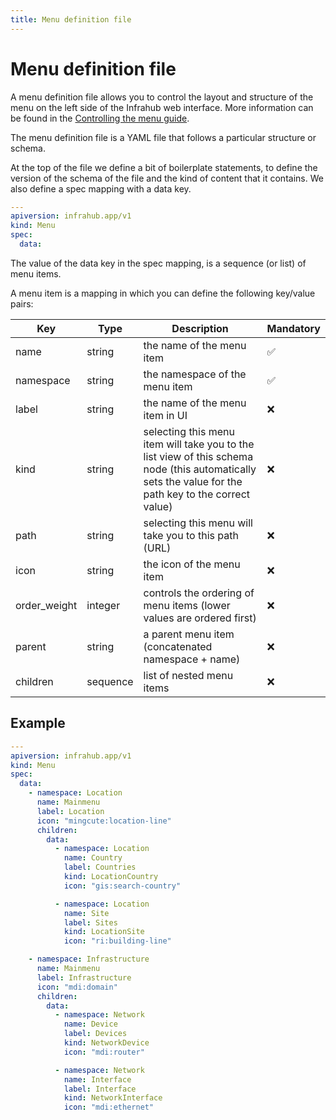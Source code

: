 ```yaml
---
title: Menu definition file
---
```


# Menu definition file

A menu definition file allows you to control the layout and structure of the menu on the left side of the Infrahub web interface. More information can be found in the [Controlling the menu guide](../guides/menu).

The menu definition file is a YAML file that follows a particular structure or schema.

At the top of the file we define a bit of boilerplate statements, to define the version of the schema of the file and the kind of content that it contains. We also define a spec mapping with a data key.

```yaml
---
apiversion: infrahub.app/v1
kind: Menu
spec:
  data:
```

The value of the data key in the spec mapping, is a sequence (or list) of menu items.

A menu item is a mapping in which you can define the following key/value pairs:

| Key          | Type     | Description                                                                                                                                           | Mandatory          |
|--------------|----------|-------------------------------------------------------------------------------------------------------------------------------------------------------|--------------------|
| name         | string   | the name of the menu item                                                                                                                             | :white_check_mark: |
| namespace    | string   | the namespace of the menu item                                                                                                                        | :white_check_mark: |
| label        | string   | the name of the menu item in UI                                                                                                                       | :x:                |
| kind         | string   | selecting this menu item will take you to the list view of this schema node (this automatically sets the value for the path key to the correct value) | :x:                |
| path         | string   | selecting this menu will take you to this path (URL)                                                                                                  | :x:                |
| icon         | string   | the icon of the menu item                                                                                                                             | :x:                |
| order_weight | integer  | controls the ordering of menu items (lower values are ordered first)                                                                                  | :x:                |
| parent       | string   | a parent menu item (concatenated namespace + name)                                                                                                    | :x:                |
| children     | sequence | list of nested menu items                                                                                                                             | :x:                |

## Example

```yaml
---
apiversion: infrahub.app/v1
kind: Menu
spec:
  data:
    - namespace: Location
      name: Mainmenu
      label: Location
      icon: "mingcute:location-line"
      children:
        data:
          - namespace: Location
            name: Country
            label: Countries
            kind: LocationCountry
            icon: "gis:search-country"

          - namespace: Location
            name: Site
            label: Sites
            kind: LocationSite
            icon: "ri:building-line"

    - namespace: Infrastructure
      name: Mainmenu
      label: Infrastructure
      icon: "mdi:domain"
      children:
        data:
          - namespace: Network
            name: Device
            label: Devices
            kind: NetworkDevice
            icon: "mdi:router"

          - namespace: Network
            name: Interface
            label: Interface
            kind: NetworkInterface
            icon: "mdi:ethernet"
```
